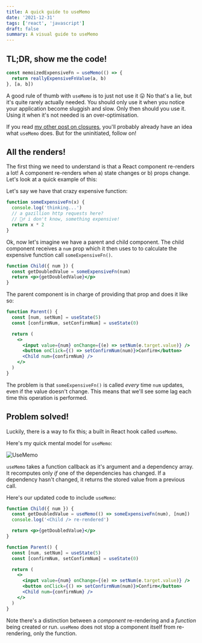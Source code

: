 ```yaml
---
title: A quick guide to useMemo
date: '2021-12-31'
tags: ['react', 'javascript']
draft: false
summary: A visual guide to useMemo
---
```


## TL;DR, show me the code!

```jsx
const memoizedExpensiveFn = useMemo(() => {
  return reallyExpensiveFnValue(a, b)
}, [a, b])
```

A good rule of thumb with `useMemo` is to just not use it 😛 No that's a lie, but it's quite rarely actually needed. You should only use it when you notice your application become sluggish and slow. Only then should you use it. Using it when it's not needed is an over-optimisation.

If you read [my other post on closures](https://www.niallb.codes/blog/closures), you'll probably already have an idea what `useMemo` does. But for the uninitiated, follow on!

## All the renders!

The first thing we need to understand is that a React component re-renders a lot! A component re-renders when a) state changes or b) props change. Let's look at a quick example of this:

Let's say we have that crazy expensive function:

```jsx
function someExpensiveFn(x) {
  console.log('thinking...')
  // a gazillion http requests here?
  // 🤷‍♂️ i don't know, something expensive!
  return x * 2
}
```

Ok, now let's imagine we have a parent and child component. The child component receives a `num` prop which it then uses to to calculate the expensive function call `someExpensiveFn()`.

```jsx
function Child({ num }) {
  const getDoubledValue = someExpensiveFn(num)
  return <p>{getDoubledValue}</p>
}
```

The parent component is in charge of providing that prop and does it like so:

```jsx
function Parent() {
  const [num, setNum] = useState(5)
  const [confirmNum, setConfirmNum] = useState(0)

  return (
    <>
      <input value={num} onChange={(e) => setNum(e.target.value)} />
      <button onClick={() => setConfirmNum(num)}>Confirm</button>
      <Child num={confirmNum} />
    </>
  )
}
```

The problem is that `someExpensiveFn()` is called _every_ time `num` updates, even if the value doesn't change. This means that we'll see some lag each time this operation is performed.

## Problem solved!

Luckily, there is a way to fix this; a built in React hook called `useMemo`.

Here's my quick mental model for `useMemo`:

![UseMemo](/static/images/useMemo.png)

`useMemo` takes a function callback as it's argument and a dependency array. It recomputes only _if_ one of the dependencies has changed. If a dependency hasn't changed, it returns the stored value from a previous call.

Here's our updated code to include `useMemo`:

```jsx
function Child({ num }) {
  const getDoubledValue = useMemo(() => someExpensiveFn(num), [num])
  console.log('<Child /> re-rendered')

  return <p>{getDoubledValue}</p>
}

function Parent() {
  const [num, setNum] = useState(5)
  const [confirmNum, setConfirmNum] = useState(0)

  return (
    <>
      <input value={num} onChange={(e) => setNum(e.target.value)} />
      <button onClick={() => setConfirmNum(num)}>Confirm</button>
      <Child num={confirmNum} />
    </>
  )
}
```

Note there's a distinction between a _component_ re-rendering and a _function_ being created or run. `useMemo` does not stop a component itself from re-rendering, only the function.
